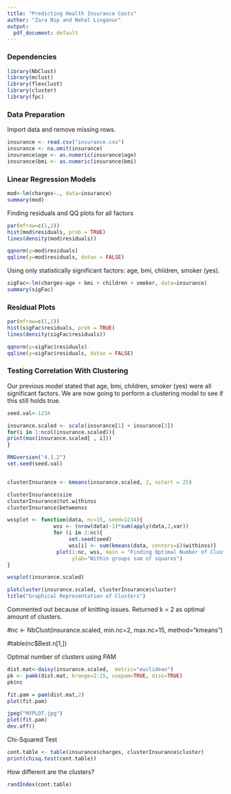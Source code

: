 ```yaml
---
title: "Predicting Health Insurance Costs"
author: "Zara Nip and Nehal Linganur"
output:
  pdf_document: default
---
```


### Dependencies
```r
library(NbClust)
library(mclust)
library(flexclust)
library(cluster)
library(fpc)
```

### Data Preparation
Import data and remove missing rows.
```r
insurance <- read.csv("insurance.csv")
insurance <- na.omit(insurance)
insurance$age <- as.numeric(insurance$age)
insurance$bmi <- as.numeric(insurance$bmi)

```

### Linear Regression Models

```r
mod<-lm(charges~., data=insurance)
summary(mod)
```
Finding residuals and QQ plots for all factors
```r
par(mfrow=c(1,2))
hist(mod$residuals, prob = TRUE)
lines(density(mod$residuals))

qqnorm(y=mod$residuals)
qqline(y=mod$residuals, datax = FALSE)
```


Using only statistically significant factors: age, bmi, children, smoker (yes).
```r
sigFac<-lm(charges~age + bmi + children + smoker, data=insurance)
summary(sigFac)
```
### Residual Plots
```r
par(mfrow=c(1,2))
hist(sigFac$residuals, prob = TRUE)
lines(density(sigFac$residuals))

qqnorm(y=sigFac$residuals)
qqline(y=sigFac$residuals, datax = FALSE)
```
### Testing Correlation With Clustering
Our previous model stated that age, bmi, children, smoker (yes) were all significant factors. We are now going to perform a clustering model to see if this still holds true.

```r
seed.val<-1234

insurance.scaled <- scale(insurance[1] + insurance[3]) 
for(i in 1:ncol(insurance.scaled)){
print(max(insurance.scaled[ , i]))
}

```
```r
RNGversion("4.1.2")
set.seed(seed.val)


clusterInsurance <- kmeans(insurance.scaled, 2, nstart = 25)
```

```r
clusterInsurance$size
clusterInsurance$tot.withinss
clusterInsurance$betweenss
```

```r
wssplot <- function(data, nc=15, seed=1234){
               wss <- (nrow(data)-1)*sum(apply(data,2,var))
               for (i in 2:nc){
                    set.seed(seed)
                    wss[i] <- sum(kmeans(data, centers=i)$withinss)}
                plot(1:nc, wss, main = "Finding Optimal Number of Clusters using Within Group Sum of Squares", type="b", xlab="Number of Clusters",
                     ylab="Within groups sum of squares")
}

wssplot(insurance.scaled)
```

```r
plotcluster(insurance.scaled, clusterInsurance$cluster)
title("Graphical Representation of Clusters")
```
Commented out because of knitting issues. Returned k = 2 as optimal amount of clusters.

#nc <- NbClust(insurance.scaled, min.nc=2, max.nc=15, method="kmeans")

#table(nc$Best.n[1,])

Optimal number of clusters using PAM
```r
dist.mat<-daisy(insurance.scaled,  metric="euclidean")
pk <- pamk(dist.mat, krange=2:15, usepam=TRUE, diss=TRUE)
pk$nc
```

```r
fit.pam = pam(dist.mat,2)
plot(fit.pam)

jpeg("MYPLOT.jpg")
plot(fit.pam)
dev.off()
```
Chi-Squared Test
```r
cont.table <- table(insurance$charges, clusterInsurance$cluster)
print(chisq.test(cont.table))
```
How different are the clusters?
```r
randIndex(cont.table)

```

